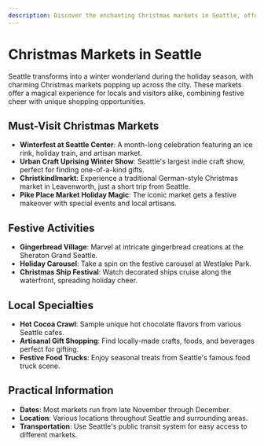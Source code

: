```yaml
---
description: Discover the enchanting Christmas markets in Seattle, offering festive cheer, unique gifts, and holiday traditions in the heart of the Pacific Northwest.
---
```


# Christmas Markets in Seattle

Seattle transforms into a winter wonderland during the holiday season, with charming Christmas markets popping up across the city. These markets offer a magical experience for locals and visitors alike, combining festive cheer with unique shopping opportunities.

## Must-Visit Christmas Markets

- **Winterfest at Seattle Center**: A month-long celebration featuring an ice rink, holiday train, and artisan market.
- **Urban Craft Uprising Winter Show**: Seattle's largest indie craft show, perfect for finding one-of-a-kind gifts.
- **Christkindlmarkt**: Experience a traditional German-style Christmas market in Leavenworth, just a short trip from Seattle.
- **Pike Place Market Holiday Magic**: The iconic market gets a festive makeover with special events and local artisans.

## Festive Activities

- **Gingerbread Village**: Marvel at intricate gingerbread creations at the Sheraton Grand Seattle.
- **Holiday Carousel**: Take a spin on the festive carousel at Westlake Park.
- **Christmas Ship Festival**: Watch decorated ships cruise along the waterfront, spreading holiday cheer.

<PromotionSection />

## Local Specialties

- **Hot Cocoa Crawl**: Sample unique hot chocolate flavors from various Seattle cafes.
- **Artisanal Gift Shopping**: Find locally-made crafts, foods, and beverages perfect for gifting.
- **Festive Food Trucks**: Enjoy seasonal treats from Seattle's famous food truck scene.

## Practical Information

- **Dates**: Most markets run from late November through December.
- **Location**: Various locations throughout Seattle and surrounding areas.
- **Transportation**: Use Seattle's public transit system for easy access to different markets.
